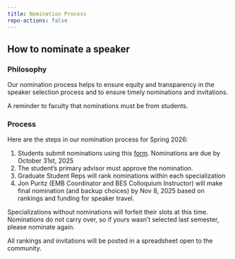 ```yaml
---
title: Nomination Process
repo-actions: false
---
```


## How to nominate a speaker

### Philosophy
Our nomination process helps to ensure equity and transparency in the speaker selection process and to ensure timely nominations and invitations.  

::: {.callout-important}
A reminder to faculty that nominations must be from students.  
:::

### Process
Here are the steps in our nomination process for Spring 2026:

1. Students submit nominations using this [form](https://forms.gle/kz8F2PC2LYgve2jx9).  Nominations are due by October 31st, 2025
2. The student's primary advisor must approve the nomination.  
3. Graduate Student Reps will rank nominations within each specialization
4. Jon Puritz (EMB Coordinator and BES Colloquium Instructor) will make final nomination (and backup choices) by Nov 8, 2025 based on rankings and funding for speaker travel.

::: {.callout-note}
Specializations without nominations will forfeit their slots at this time.  Nominations do not carry over, so if yours wasn't selected last semester, please nominate again.
:::

All rankings and invitations will be posted in a spreadsheet open to the community.


